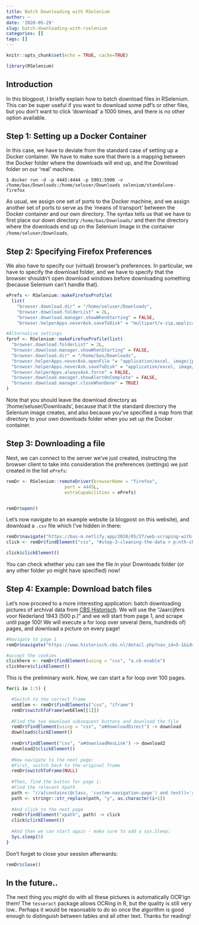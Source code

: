 ```yaml
---
title: Batch Downloading with RSelenium
author: ~
date: '2020-05-29'
slug: batch-downloading-with-rselenium
categories: []
tags: []
---
```


```r
knitr::opts_chunk$set(echo = TRUE, cache=TRUE)

library(RSelenium)
```

## Introduction

In this blogpost, I briefly explain how to batch download files in RSelenium. This can be super useful if you want to download some pdf's or other files, but you don't want to click 'download' a 1000 times, and there is no other option available. 

## Step 1: Setting up a Docker Container 

In this case, we have to deviate from the standard case of setting up a Docker container. We have to make sure that there is a mapping between the Docker folder where the downloads will end up, and the Download folder on our 'real' machine. 

```{}
$ docker run -d -p 4445:4444 -p 5901:5900 -v /home/bas/Downloads:/home/seluser/Downloads selenium/standalone-firefox

```

As usual, we assign one set of ports to the Docker machine, and we assign another set of ports to serve as the 'means of transport' between the Docker container and our own directory. The syntax tells us that we have to first place our down directory `/home/bas/Downloads/` and then the directory where the downloads end up on the Selenium Image in the container `/home/seluser/Downloads`. 

## Step 2: Specifying Firefox Preferences

We also have to specify our (virtual) browser's preferences. In particular, we have to specify the download folder, and we have to specify that the browser shouldn't open download windows before downloading something (because Selenium can't handle that). 

```r
ePrefs <- RSelenium::makeFirefoxProfile(
  list(
    "browser.download.dir" = "/home/seluser/Downloads",
    "browser.download.folderList" = 2L,
    "browser.download.manager.showWhenStarting" = FALSE,
    "browser.helperApps.neverAsk.saveToDisk" = "multipart/x-zip,application/zip,application/x-zip-compressed,application/x-compressed,application/msword,application/csv,text/csv,image/png ,image/jpeg, application/pdf, text/html,text/plain,  application/excel, application/vnd.ms-excel, application/x-excel, application/x-msexcel, application/octet-stream"))

```

```r
#Alternative settings
fprof <- RSelenium::makeFirefoxProfile(list(
  "browser.download.folderList" = 2L,  
  "browser.download.manager.showWhenStarting" = FALSE,
  "browser.download.dir" = "/home/bas/Downloads",
  "browser.helperApps.neverAsk.openFile "= "application/excel, image/jpeg, csv",
  "browser.helperApps.neverAsk.saveToDisk" = "application/excel, image/jpeg, csv",
  "browser.helperApps.alwaysAsk.force" = FALSE,
  "browser.download.manager.showAlertOnComplete" = FALSE,
  "browser.download.manager.closeWhenDone" = TRUE)
)

```

Note that you should leave the download directory as '/home/seluser/Downloads', because that it the standard directory the Selenium image creates, and also because you've specified a map from that directory to your own downloads folder when you set up the Docker container.

## Step 3: Downloading a file

Next, we can connect to the server we've just created, instructing the browser client to take into consideration the preferences (settings) we just created in the list `ePrefs`:

```r
remDr <- RSelenium::remoteDriver(browserName = "firefox",
                      port = 4445L,
                      extraCapabilities = ePrefs)


remDr$open()
```

Let's now navigate to an example website (a blogpost on this website), and download a `.csv` file which I've hidden in there:

```r
remDr$navigate("https://bas-m.netlify.app/2020/05/27/web-scraping-with-rselenium/")
click <- remDr$findElement("css", "#step-3-cleaning-the-data > p:nth-child(2) > a:nth-child(1)")

click$clickElement()

```

You can check whether you can see the file in your Downloads folder (or any other folder yo might have specified) now! 

## Step 4: Example: Download batch files

Let's now proceed to a more interesting application: batch downloading pictures of archival data from [CBS Historisch](https://www.historisch.cbs.nl/). We will use the "Jaarcijfers voor Nederland 1943 (500 p.)" and we will start from page 1, and scrape until page 100!  We will execute a for loop over several (tens, hundreds of) pages, and download a picture on every page! 

```r
#Navigate to page 1
remDr$navigate("https://www.historisch.cbs.nl/detail.php?nav_id=5-1&id=102092112")

#accept the cookies
clickhere <- remDr$findElement(using = "css", "a.cb-enable")
clickhere$clickElement()
```

This is the preliminary work. Now, we can start a for loop over 100 pages. 

```r

for(i in 1:5) {

  #Switch to the correct frame
  webElem <- remDr$findElements("css", "iframe")
  remDr$switchToFrame(webElem[[1]])
  
  #Find the two download subsequent buttons and download the file
  remDr$findElement(using = "css", "a#downloadDirect") -> download
  download$clickElement()
  
  remDr$findElement("css", "a#downloadResLink") -> download2
  download2$clickElement()
  
  #Now navigate to the next page:
  #First, switch back to the original frame
  remDr$switchToFrame(NULL)
  
  #Then, find the button for page i:
  #Find the relevant Xpath
  path <- "//a[contains(@class, 'custom-navigation-page') and text()='y']"
  path <- stringr::str_replace(path, "y", as.character(i+1))
  
  #And click to the next page
  remDr$findElement("xpath", path) -> click
  click$clickElement()
  
  #And then we can start again - make sure to add a sys.Sleep:
  Sys.sleep(5)
}

```

Don't forget to close your session afterwards:

```r
remDr$close()

```

## In the future..

The next thing you might do with all these pictures is automatically OCR'ign them! The `tesseract` package allows OCRing in R, but the quality is still very low.. Perhaps it would be reaonsable to do so once the algorithm is good enough to distinguish between tables and all other text. Thanks for reading!
